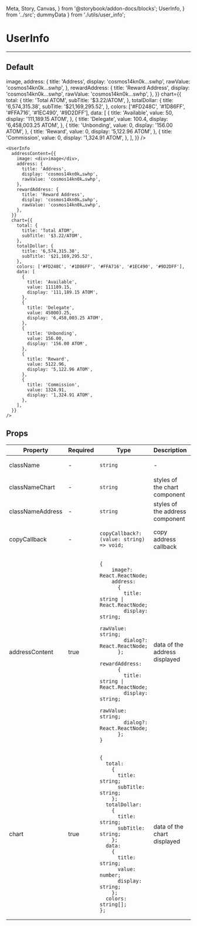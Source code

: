   Meta, Story, Canvas,
} from '@storybook/addon-docs/blocks';
  UserInfo,
} from '../src';
  dummyData
} from './utils/user_info';

<Meta title="UserInfo" component={UserInfo} />

# UserInfo
---

## Default
<Canvas>
  <Story name="Default">
    <UserInfo
        desktop={600}
        addressContent={{
          image: <div>image</div>,
          address: {
            title: 'Address',
            display: 'cosmos14kn0k…swhp',
            rawValue: 'cosmos14kn0k…swhp',
          },
          rewardAddress: {
            title: 'Reward Address',
            display: 'cosmos14kn0k…swhp',
            rawValue: 'cosmos14kn0k…swhp',
          },
        }}
        chart={{
          total: {
            title: 'Total ATOM',
            subTitle: '$3.22/ATOM',
          },
          totalDollar: {
            title: '6,574,315.38',
            subTitle: '$21,169,295.52',
          },
          colors: ['#FD248C', '#1D86FF', '#FFA716', '#1EC490', '#9D2DFF'],
          data: [
            {
              title: 'Available',
              value: 50,
              display: '111,189.15 ATOM',
            },
            {
              title: 'Delegate',
              value: 100.4,
              display: '6,458,003.25 ATOM',
            },
            {
              title: 'Unbonding',
              value: 0,
              display: '156.00 ATOM',
            },
            {
              title: 'Reward',
              value: 0,
              display: '5,122.96 ATOM',
            },
            {
              title: 'Commission',
              value: 0,
              display: '1,324.91 ATOM',
            },
          ],
        }}
      />
  </Story>
</Canvas>

```
<UserInfo
  addressContent={{
    image: <div>image</div>,
    address: {
      title: 'Address',
      display: 'cosmos14kn0k…swhp',
      rawValue: 'cosmos14kn0k…swhp',
    },
    rewardAddress: {
      title: 'Reward Address',
      display: 'cosmos14kn0k…swhp',
      rawValue: 'cosmos14kn0k…swhp',
    },
  }}
  chart={{
    total: {
      title: 'Total ATOM',
      subTitle: '$3.22/ATOM',
    },
    totalDollar: {
      title: '6,574,315.38',
      subTitle: '$21,169,295.52',
    },
    colors: ['#FD248C', '#1D86FF', '#FFA716', '#1EC490', '#9D2DFF'],
    data: [
      {
        title: 'Available',
        value: 111189.15,
        display: '111,189.15 ATOM',
      },
      {
        title: 'Delegate',
        value: 458003.25,
        display: '6,458,003.25 ATOM',
      },
      {
        title: 'Unbonding',
        value: 156.00,
        display: '156.00 ATOM',
      },
      {
        title: 'Reward',
        value: 5122.96,
        display: '5,122.96 ATOM',
      },
      {
        title: 'Commission',
        value: 1324.91,
        display: '1,324.91 ATOM',
      },
    ],
  }}
/>
```

## Props
<table>
<thead>
  <tr>
    <th>Property</th>
    <th>Required</th>
    <th>Type</th>
    <th>Description</th>
    <th>Default</th>
  </tr>
  </thead>
  <tbody>
    <tr>
      <td>className</td>
      <td>-</td>
      <td>

`string`

  </td>
    <td>-</td>
    <td>-</td>
  </tr>
    <tr>
      <td>classNameChart</td>
      <td>-</td>
      <td>

`string`

  </td>
    <td>styles of the chart component</td>
    <td>-</td>
  </tr>
    <tr>
      <td>classNameAddress</td>
      <td>-</td>
      <td>

`string`

  </td>
    <td>styles of the address component</td>
    <td>-</td>
  </tr>
    <tr>
      <td>copyCallback</td>
      <td>-</td>
      <td>

`copyCallback?: (value: string) => void;`

  </td>
    <td>copy address callback</td>
    <td>-</td>
  </tr>
    <tr>
      <td>addressContent</td>
      <td>true</td>
      <td>

```
{
    image?: React.ReactNode;
    address:
      {
        title: string | React.ReactNode;
        display: string;
        rawValue: string;
        dialog?: React.ReactNode;
      };
    rewardAddress:
      {
        title: string | React.ReactNode;
        display: string;
        rawValue: string;
        dialog?: React.ReactNode;
      };
}
```

  </td>
    <td>data of the address displayed</td>
    <td>-</td>
  </tr>
    <tr>
      <td>chart</td>
      <td>true</td>
      <td>

```
{
  total:
    {
      title: string;
      subTitle: string;
    };
  totalDollar:
    {
      title: string;
      subTitle: string;
    };
  data:
    {
      title: string;
      value: number;
      display: string;
    };
  colors: string[];
};
```

  </td>
    <td>data of the chart displayed</td>
    <td>-</td>
  </tr>
  </tbody>
</table>
<br/>
